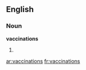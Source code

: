 ==English==

===Noun===
'''vaccinations'''

# {{plural of|[[vaccination]]}}

[[ar:vaccinations]]
[[fr:vaccinations]]
